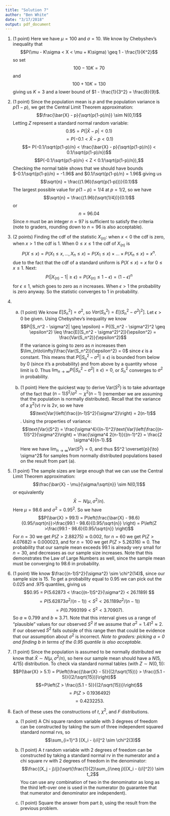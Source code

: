 ```yaml
---
title: "Solution 7"
author: "Ben White"
date: "3/17/2018"
output: pdf_document
---
```


1. (1 point) Here we have $\mu = 100$ and $\sigma = 10$. We know by Chebyshev's inequality that $$P(\mu - K\sigma < X < \mu + K\sigma) \geq 1 - \frac{1}{K^2}$$ so set $$100 - 10K = 70$$ and $$100 + 10K = 130$$ giving us $K = 3$ and a lower bound of $1 - \frac{1}{3^2} = \frac{8}{9}$.

1. (1 point) Since the population mean is $p$ and the population variance is $p(1-p)$, we get the Central Limit Theorem approximation: $$\frac{\bar{X} - p}{\sqrt{p(1-p)/n}} \sim N(0,1)$$ Letting $Z$ represent a standard normal random variable: $$0.95 = P(|\bar{X} - p| < 0.1)$$ $$= P(-0.1 < \bar{X} - p < 0.1)$$ $$= P(-0.1/\sqrt{p(1-p)/n} < \frac{\bar{X} - p}{\sqrt{p(1-p)/n}} < 0.1/\sqrt{p(1-p)/n})$$ $$P(-0.1/\sqrt{p(1-p)/n} < Z < 0.1/\sqrt{p(1-p)/n}),$$ Checking the normal table shows that we should have bounds $-0.1/\sqrt{p(1-p)/n} = -1.96$ and $0.1/\sqrt{p(1-p)/n} = 1.96$ giving us $$\sqrt{n} = \frac{(1.96)(\sqrt{p(1-p)})}{0.1}$$ The largest possible value for $p(1-p) = 1/4$ at $p=1/2$, so we have $$\sqrt{n} = \frac{(1.96)(\sqrt{1/4})}{0.1}$$ or $$n = 96.04$$ Since $n$ must be an integer $n=97$ is sufficient to satisfy the criteria (note to graders, rounding down to $n=96$ is also acceptable).

1. (2 points) Finding the cdf of the statistic $X_{(n)}$: when $x < 0$ the cdf is zero, when $x > 1$ the cdf is 1. When $0 \leq x \leq 1$ the cdf of $X_{(n)}$ is $$P(X \leq x) = P(X_1 \leq x, ..., X_n \leq x) = P(X_1 \leq x)\times...\times P(X_n \leq x) = x^n.$$ due to the fact that the cdf of a standard uniform is $P(X \leq x) = x$ for $0 \leq x \leq 1$. Next: $$P(|X_{(n)} - 1|\geq\epsilon) = P(X_{(n)} \leq 1 - \epsilon) = (1 - \epsilon)^n$$ for $\epsilon \leq 1$, which goes to zero as $n$ increases. When $\epsilon > 1$ the probability is zero anyway. So the statistic converges to 1 in probability.

1. 

    a. (1 point) We know $E[S_n^2] = \sigma^2$, so $Var(S_n^2) = E[(S_n^2 - \sigma^2)^2]$. Let $\epsilon > 0$ be given. Using Chebyshev's inequality we know $$P(|S_n^2 - \sigma^2| \geq \epsilon) = P((S_n^2 - \sigma^2)^2 \geq \epsilon^2) \leq \frac{E[(S_n^2 - \sigma^2)^2]}{\epsilon^2} = \frac{Var(S_n^2)}{\epsilon^2}$$ If the variance is going to zero as $n$ increases then $\lim_{n\to\infty}\frac{Var(S_n^2)}{\epsilon^2} = 0$ since $\epsilon$ is a constant. This means that $P(|S_n^2 - \sigma^2| \geq \epsilon)$ is bounded from below by $0$ (since it's a probability) and from above by a quantity whose limit is $0$. Thus $\lim_{n \to \infty} P(|S_n^2 - \sigma^2| \geq \epsilon) = 0$, or $S_n^2$ converges to $\sigma^2$ in probability.
    
    b. (1 point) Here the quickest way to derive $\text{Var}(S^2)$ is to take advantage of the fact that $(n-1)S^2/\sigma^2 \sim \chi^2(n-1)$ (remember we are assuming that the population is normally distributed). Recall that the variance of a $\chi^2(\nu)$ rv is $2\nu$, so we have $$\text{Var}\left(\frac{(n-1)S^2}{\sigma^2}\right) = 2(n-1)$$. Using the properties of variance: $$\text{Var}(S^2) = \frac{\sigma^4}{(n-1)^2}\text{Var}\left(\frac{(n-1)S^2}{\sigma^2}\right) = \frac{\sigma^4 2(n-1)}{(n-1)^2} = \frac{2 \sigma^4}{n-1}.$$ Here we have $\lim_{n \to \infty} \text{Var}(S^2) = 0$, and thus $S^2 \overset{p}{\to} \sigma^2$ for samples from normally distributed populations based on the result from part (a).
    
1. (1 point) The sample sizes are large enough that we can use the Central Limit Theorem approximation: $$\frac{\bar{X} - \mu}{\sigma/\sqrt{n}} \sim N(0,1)$$ or equivalently $$\bar{X} \sim N(\mu, \sigma^2/n).$$ Here $\mu = 98.6$ and $\sigma^2 = 0.95^2$. So we have $$P(\bar{X} > 99.1) = P\left(\frac{\bar{X} - 98.6}{0.95/\sqrt{n}}>\frac{99.1 - 98.6}{0.95/\sqrt{n}} \right) = P\left(Z >\frac{99.1 - 98.6}{0.95/\sqrt{n}} \right)$$ For $n=30$ we get $P(Z>2.88275)\approx0.002$, for $n=60$ we get $P(Z > 4.07682) \approx 0.000023$, and for $n=100$ we get $P(Z > 5.26316) \approx 0$. The probability that our sample mean exceeds 99.1 is already very small for $n=30$, and decreases as our sample size increases. Note that this demonstrates the Law of Large Numbers as well, since the sample mean must be converging to 98.6 in probability.

1. (1 point) We know $\frac{(n-1)S^2}{\sigma^2} \sim \chi^2(14)$, since our sample size is 15. To get a probability equal to 0.95 we can pick out the 0.025 and .975 quantiles, giving us $$0.95 = P(5.62873 < \frac{(n-1)S^2}{\sigma^2} < 26.1189) $$ $$=P(5.62873\sigma^2/(n-1)) < S^2 < 26.1189\sigma^2/(n-1)) $$ $$=P(0.7993199 < S^2 < 3.70907). $$ So $a \approx 0.799$ and $b \approx 3.71$. Note that this interval gives us a range of "plausible" values for our observed $S^2$ if we assume that $\sigma^2 = 1.41^2 \approx 2$. If our observed $S^2$ falls outside of this range then that could be evidence that our assumption about $\sigma^2$ is incorrect. *Note to graders: picking $a=0$ and finding $b$ in terms of the 0.95 quantile is also acceptable.*

1. (1 point) Since the population is assumed to be normally distributed we know that $\bar{X} \sim N(\mu, \sigma^2/n)$, so here our sample mean should have a $N(5, 4/15)$ distribution. To check via standard normal tables (with $Z \sim N(0,1)$): $$P(\bar{X} > 5.1) = P\left(\frac{(\bar{X} - 5)}{(2/\sqrt{15})} > \frac{(5.1 - 5)}{(2/\sqrt{15})}\right)$$ $$=P\left(Z >  \frac{(5.1 - 5)}{(2/\sqrt{15})}\right)$$ $$= P(Z > 0.1936492)$$ $$= 0.4232253.$$
    


1. Each of these uses the constructions of $t$, $\chi^2$, and $F$ distributions.
    a. (1 point) A Chi square random variable with 3 degrees of freedom can be constructed by taking the sum of three independent squared standard normal rvs, so $$\sum_{i=1}^3 [(X_i - i)/i]^2 \sim \chi^2(3)$$
    
    b. (1 point) A $t$ random variable with 2 degrees of freedom can be constructed by taking a standard normal rv in the numerator and a chi square rv with 2 degrees of freedom in the denominator: $$\frac{(X_j - j)/j}{\sqrt{\frac{1}{2}\sum_{i\neq j}[(X_i - i)/i]^2}} \sim t_2$$ You can use any combination of two in the denominator as long as the third left-over one is used in the numerator (to guarantee that that numerator and denominator are independent).
    c. (1 point) Square the answer from part $b$, using the result from the previous problem.